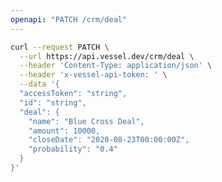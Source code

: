 ```yaml
---
openapi: "PATCH /crm/deal"
---
```


<RequestExample>

```bash Request
curl --request PATCH \
  --url https://api.vessel.dev/crm/deal \
  --header 'Content-Type: application/json' \
  --header 'x-vessel-api-token: ' \
  --data '{
  "accessToken": "string",
  "id": "string",
  "deal": {
    "name": "Blue Cross Deal",
    "amount": 10000,
    "closeDate": "2020-08-23T00:00:00Z",
    "probability": "0.4"
  }
}'
```

</RequestExample>
